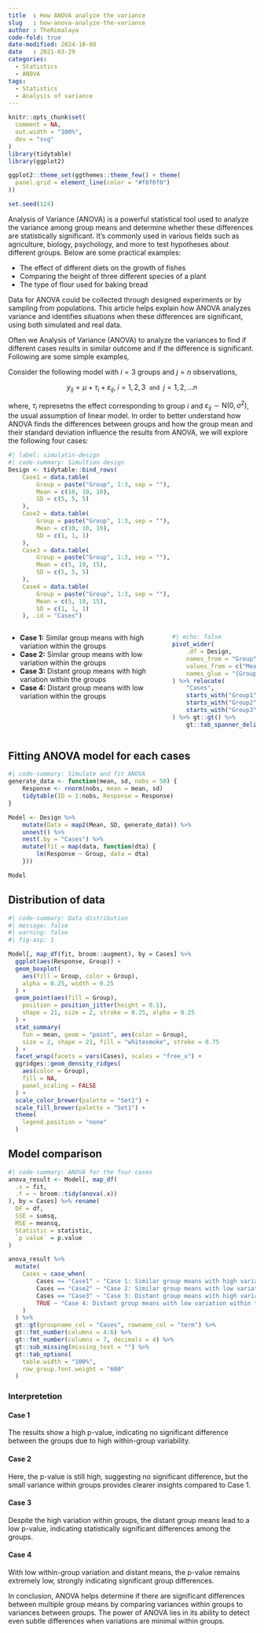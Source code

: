 ```yaml
---
title  : How ANOVA analyze the variance
slug   : how-anova-analyze-the-variance
author : TheRimalaya
code-fold: true
date-modified: 2024-10-08
date   : 2021-03-29
categories:
  - Statistics
  - ANOVA
tags:
  - Statistics
  - Analysis of variance
---
```


```r
knitr::opts_chunk$set(
  comment = NA,
  out.width = "100%",
  dev = "svg"
)
library(tidytable)
library(ggplot2)

ggplot2::theme_set(ggthemes::theme_few() + theme(
  panel.grid = element_line(color = "#f0f0f0")
))

set.seed(124)
```

Analysis of Variance (ANOVA) is a powerful statistical tool used to analyze the variance among group means and determine whether these differences are statistically significant. It’s commonly used in various fields such as agriculture, biology, psychology, and more to test hypotheses about different groups. Below are some practical examples:

- The effect of different diets on the growth of fishes
- Comparing the height of three different species of a plant
- The type of flour used for baking bread

Data for ANOVA could be collected through designed experiments or by sampling from populations. This article helps explain how ANOVA analyzes variance and identifies situations when these differences are significant, using both simulated and real data.

Often we Analysis of Variance (ANOVA) to analyze the variances to find if 
different cases results in similar outcome and if the difference is significant. 
Following are some simple examples,

Consider the following model with $i=3$ groups and $j=n$ observations,

$$
y_{ij} = \mu + \tau_i + \varepsilon_{ij}, \; i = 1, 2, 3 \texttt{ and } j = 1, 2, \ldots n
$$

where, $\tau_i$ represetns the effect corresponding to group $i$ and 
$\varepsilon_{ij} \sim \mathrm{N}(0, \sigma^2)$, the usual assumption of 
linear model. In order to better understand how ANOVA finds the differences between groups and how the group mean and their standard deviation influence the results from ANOVA, we will explore the following four cases:

```r
#| label: simulatin-design
#| code-summary: Simultion design
Design <- tidytable::bind_rows(
    Case1 = data.table(
        Group = paste("Group", 1:3, sep = ""),
        Mean = c(10, 10, 10),
        SD = c(5, 5, 5)
    ),
    Case2 = data.table(
        Group = paste("Group", 1:3, sep = ""),
        Mean = c(10, 10, 10),
        SD = c(1, 1, 1)
    ),
    Case3 = data.table(
        Group = paste("Group", 1:3, sep = ""),
        Mean = c(5, 10, 15),
        SD = c(5, 5, 5)
    ),
    Case4 = data.table(
        Group = paste("Group", 1:3, sep = ""),
        Mean = c(5, 10, 15),
        SD = c(1, 1, 1)
    ), .id = "Cases")
```

::: {.columns}
::: {.column}

- **Case 1:** Similar group means with high variation within the groups
- **Case 2:** Similar group means with low variation within the groups
- **Case 3:** Distant group means with high variation within the groups
- **Case 4:** Distant group means with low variation within the groups

:::
::: {.column}

```r
#| echo: false
pivot_wider(
    .df = Design,
    names_from = "Group", 
    values_from = c("Mean", "SD"),
    names_glue = "{Group}_{.value}"
) %>% relocate(
    "Cases", 
    starts_with("Group1"),
    starts_with("Group2"), 
    starts_with("Group3")
) %>% gt::gt() %>% 
    gt::tab_spanner_delim("_")
```

:::
:::

## Fitting ANOVA model for each cases
```r
#| code-summary: Simulate and fit ANOVA
generate_data <- function(mean, sd, nobs = 50) {
    Response <- rnorm(nobs, mean = mean, sd)
    tidytable(ID = 1:nobs, Response = Response)
}

Model <- Design %>% 
    mutate(Data = map2(Mean, SD, generate_data)) %>% 
    unnest() %>%
    nest(.by = "Cases") %>% 
    mutate(fit = map(data, function(dta) {
        lm(Response ~ Group, data = dta)
    }))

Model
```

## Distribution of data

```r
#| code-summary: Data distribution
#| message: false
#| warning: false
#| fig-asp: 1

Model[, map_df(fit, broom::augment), by = Cases] %>%
  ggplot(aes(Response, Group)) +
  geom_boxplot(
    aes(fill = Group, color = Group), 
    alpha = 0.25, width = 0.25
  ) +
  geom_point(aes(fill = Group),
    position = position_jitter(height = 0.1),
    shape = 21, size = 2, stroke = 0.25, alpha = 0.25
  ) +
  stat_summary(
    fun = mean, geom = "point", aes(color = Group),
    size = 2, shape = 21, fill = "whitesmoke", stroke = 0.75
  ) +
  facet_wrap(facets = vars(Cases), scales = "free_x") +
  ggridges::geom_density_ridges(
    aes(color = Group),
    fill = NA,
    panel_scaling = FALSE
  ) +
  scale_color_brewer(palette = "Set1") +
  scale_fill_brewer(palette = "Set1") +
  theme(
    legend.position = "none"
  )
```

## Model comparison

```r
#| code-summary: ANOVA for the four cases
anova_result <- Model[, map_df(
  .x = fit,
  .f = ~ broom::tidy(anova(.x))
), by = Cases] %>% rename(
  DF = df,
  SSE = sumsq,
  MSE = meansq,
  Statistic = statistic,
  `p value` = p.value
)

anova_result %>% 
  mutate(
    Cases = case_when(
        Cases == "Case1" ~ "Case 1: Similar group means with high variation within the groups",
        Cases == "Case2" ~ "Case 2: Similar group means with low variation within the groups",
        Cases == "Case3" ~ "Case 3: Distant group means with high variation within the groups",
        TRUE ~ "Case 4: Distant group means with low variation within the groups"
    )
  ) %>% 
  gt::gt(groupname_col = "Cases", rowname_col = "term") %>%
  gt::fmt_number(columns = 4:6) %>%
  gt::fmt_number(columns = 7, decimals = 4) %>% 
  gt::sub_missing(missing_text = "") %>% 
  gt::tab_options(
    table.width = "100%",
    row_group.font.weight = "600"
  )
```

### Interpretetion

::: panel-tabset

#### Case 1
The results show a high p-value, indicating no significant difference between the groups due to high within-group variability.

#### Case 2
Here, the p-value is still high, suggesting no significant difference, but the small variance within groups provides clearer insights compared to Case 1.

#### Case 3
Despite the high variation within groups, the distant group means lead to a low p-value, indicating statistically significant differences among the groups.

#### Case 4
With low within-group variation and distant means, the p-value remains extremely low, strongly indicating significant group differences.

:::

In conclusion, ANOVA helps determine if there are significant differences between multiple group means by comparing variances within groups to variances between groups. The power of ANOVA lies in its ability to detect even subtle differences when variations are minimal within groups.



